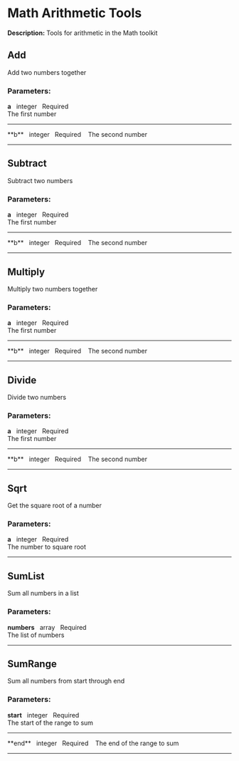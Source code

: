 # Math Arithmetic Tools

**Description:** Tools for arithmetic in the Math toolkit

## Add

Add two numbers together

### **Parameters:**

**a**&nbsp;&nbsp;&nbsp;<span className="tool-param-type">integer</span>&nbsp;&nbsp;&nbsp;<span className="tool-param-required">Required</span>&nbsp;&nbsp;&nbsp;  
The first number
<hr style={{borderTop: '0.5px solid #888', margin: '10px 0'}} />
**b**&nbsp;&nbsp;&nbsp;<span className="tool-param-type">integer</span>&nbsp;&nbsp;&nbsp;<span className="tool-param-required">Required</span>&nbsp;&nbsp;&nbsp;  
The second number

---

## Subtract

Subtract two numbers

### **Parameters:**

**a**&nbsp;&nbsp;&nbsp;<span className="tool-param-type">integer</span>&nbsp;&nbsp;&nbsp;<span className="tool-param-required">Required</span>&nbsp;&nbsp;&nbsp;  
The first number
<hr style={{borderTop: '0.5px solid #888', margin: '10px 0'}} />
**b**&nbsp;&nbsp;&nbsp;<span className="tool-param-type">integer</span>&nbsp;&nbsp;&nbsp;<span className="tool-param-required">Required</span>&nbsp;&nbsp;&nbsp;  
The second number

---

## Multiply

Multiply two numbers together

### **Parameters:**

**a**&nbsp;&nbsp;&nbsp;<span className="tool-param-type">integer</span>&nbsp;&nbsp;&nbsp;<span className="tool-param-required">Required</span>&nbsp;&nbsp;&nbsp;  
The first number
<hr style={{borderTop: '0.5px solid #888', margin: '10px 0'}} />
**b**&nbsp;&nbsp;&nbsp;<span className="tool-param-type">integer</span>&nbsp;&nbsp;&nbsp;<span className="tool-param-required">Required</span>&nbsp;&nbsp;&nbsp;  
The second number

---

## Divide

Divide two numbers

### **Parameters:**

**a**&nbsp;&nbsp;&nbsp;<span className="tool-param-type">integer</span>&nbsp;&nbsp;&nbsp;<span className="tool-param-required">Required</span>&nbsp;&nbsp;&nbsp;  
The first number
<hr style={{borderTop: '0.5px solid #888', margin: '10px 0'}} />
**b**&nbsp;&nbsp;&nbsp;<span className="tool-param-type">integer</span>&nbsp;&nbsp;&nbsp;<span className="tool-param-required">Required</span>&nbsp;&nbsp;&nbsp;  
The second number

---

## Sqrt

Get the square root of a number

### **Parameters:**

**a**&nbsp;&nbsp;&nbsp;<span className="tool-param-type">integer</span>&nbsp;&nbsp;&nbsp;<span className="tool-param-required">Required</span>&nbsp;&nbsp;&nbsp;  
The number to square root

---

## SumList

Sum all numbers in a list

### **Parameters:**

**numbers**&nbsp;&nbsp;&nbsp;<span className="tool-param-type">array</span>&nbsp;&nbsp;&nbsp;<span className="tool-param-required">Required</span>&nbsp;&nbsp;&nbsp;  
The list of numbers

---

## SumRange

Sum all numbers from start through end

### **Parameters:**

**start**&nbsp;&nbsp;&nbsp;<span className="tool-param-type">integer</span>&nbsp;&nbsp;&nbsp;<span className="tool-param-required">Required</span>&nbsp;&nbsp;&nbsp;  
The start of the range to sum
<hr style={{borderTop: '0.5px solid #888', margin: '10px 0'}} />
**end**&nbsp;&nbsp;&nbsp;<span className="tool-param-type">integer</span>&nbsp;&nbsp;&nbsp;<span className="tool-param-required">Required</span>&nbsp;&nbsp;&nbsp;  
The end of the range to sum

---

